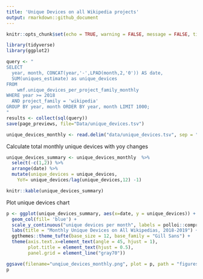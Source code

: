 ```yaml
---
title: 'Unique Devices on all Wikipedia projects'
output: rmarkdown::github_document
---
```


```r
knitr::opts_chunk$set(echo = TRUE, warning = FALSE, message = FALSE, tidy=TRUE, fig.path = "figures/md_figs/")
```

```r
library(tidyverse)
library(ggplot2)
```

```r
query <- "
SELECT
  year, month, CONCAT(year,'-',LPAD(month,2,'0')) AS date,
  SUM(uniques_estimate) as unique_devices
FROM 
	wmf.unique_devices_per_project_family_monthly
WHERE year >= 2018
  AND project_family = 'wikipedia'
GROUP BY year, month ORDER BY year, month LIMIT 1000;
"
results <- collect(sql(query))
save(page_previews, file="Data/unique_devices.tsv")
```

```r
unique_devices_monthly <- read.delim("data/unique_devices.tsv", sep = "\t", stringsAsFactors = FALSE)
```

Calculate total monthly unique devices with yoy changes

```r
unique_devices_summary <- unique_devices_monthly  %>%
  select(-c(1,2)) %>%
  arrange(date) %>%
  mutate(unique_devices = unique_devices,
    YoY= unique_devices/lag(unique_devices,12) -1)

knitr::kable(unique_devices_summary)
```

Plot unique devices chart

```r
p <- ggplot(unique_devices_summary, aes(x=date, y = unique_devices)) +  
  geom_col(fill= 'blue') +
  scale_y_continuous("unique devices per month", labels = polloi::compress) +
  labs(title = "Monthly Unique Devices on All Wikipedias, 2018-2019") +
  ggthemes::theme_tufte(base_size = 12, base_family = "Gill Sans") +
  theme(axis.text.x=element_text(angle = 45, hjust = 1),
        plot.title = element_text(hjust = 0.5),
        panel.grid = element_line("gray70"))

ggsave(filename="unqiue_devices_monthly.png", plot = p, path = "figures", units = "in", dpi = 150, height = 6, width = 10, limitsize = FALSE)  
p
```
